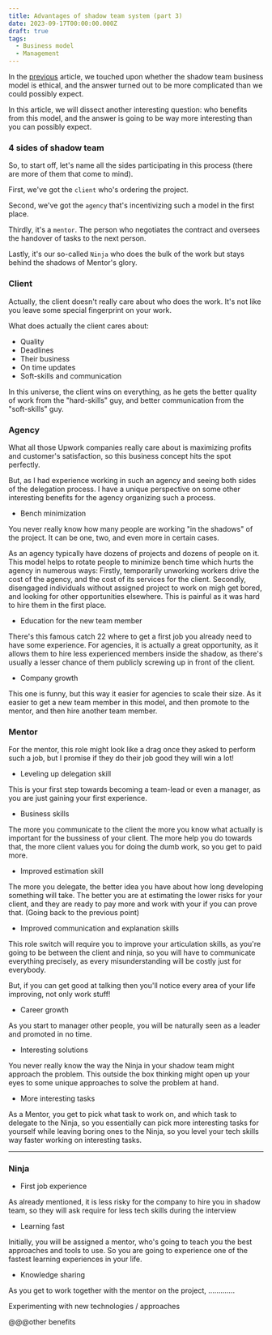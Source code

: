 ```yaml
---
title: Advantages of shadow team system (part 3)
date: 2023-09-17T00:00:00.000Z
draft: true
tags:
  - Business model
  - Management
---
```


In the [previous](https://alex-code.com/post/2023-08-23-is-shadow-team-ethical-part-2) article, we touched upon whether the shadow team business model is ethical, and the answer turned out to be more complicated than we could possibly expect.

In this article, we will dissect another interesting question: who benefits from this model, and the answer is going to be way more interesting than you can possibly expect.

### 4 sides of shadow team

So, to start off, let's name all the sides participating in this process (there are more of them that come to mind).

First, we've got the `client` who's ordering the project.

Second, we've got the `agency` that's incentivizing such a model in the first place.

Thirdly, it's a `mentor`. The person who negotiates the contract and oversees the handover of tasks to the next person.

Lastly, it's our so-called `Ninja` who does the bulk of the work but stays behind the shadows of Mentor's glory.

### Client

Actually, the client doesn't really care about who does the work. It's not like you leave some special fingerprint on your work.

What does actually the client cares about:

* Quality
* Deadlines
* Their business
* On time updates
* Soft-skills and communication

In this universe, the client wins on everything, as he gets the better quality of work from the "hard-skills" guy, and better communication from the "soft-skills" guy.

### Agency

What all those Upwork companies really care about is maximizing profits and customer's satisfaction, so this business concept hits the spot perfectly.

But, as I had experience working in such an agency and seeing both sides of the delegation process. I have a unique perspective on some other interesting benefits for the agency organizing such a process.

* Bench minimization

You never really know how many people are working "in the shadows" of the project. It can be one, two, and even more in certain cases.

As an agency typically have dozens of projects and dozens of people on it. This model helps to rotate people to minimize bench time which hurts the agency in numerous ways: Firstly, temporarily unworking workers drive the cost of the agency, and the cost of its services for the client. Secondly, disengaged individuals without assigned project to work on migh get bored, and looking for other opportunities elsewhere. This is painful as it was hard to hire them in the first place.

* Education for the new team member

There's this famous catch 22 where to get a first job you already need to have some experience. For agencies, it is actually a great opportunity, as it allows them to hire less experienced members inside the shadow, as there's usually a lesser chance of them publicly screwing up in front of the client.

* Company growth

This one is funny, but this way it easier for agencies to scale their size. As it easier to get a new team member in this model, and then promote to the mentor, and then hire another team member.

### Mentor

For the mentor, this role might look like a drag once they asked to perform such a job, but I promise if they do their job good they will win a lot!

* Leveling up delegation skill

This is your first step towards becoming a team-lead or even a manager, as you are just gaining your first experience.

* Business skills

The more you communicate to the client the more you know what actually is important for the bussiness of your client. The more help you do towards that, the more client values you for doing the dumb work, so you get to paid more.

* Improved estimation skill

The more you delegate, the better idea you have about how long developing something will take. The better you are at estimating the lower risks for your client, and they are ready to pay more and work with your if you can prove that. (Going back to the previous point)

* Improved communication and explanation skills

This role switch will require you to improve your articulation skills, as you're going to be between the client and ninja, so you will have to communicate everything precisely, as every misunderstanding will be costly just for everybody.

But, if you can get good at talking then you'll notice every area of your life improving, not only work stuff!

* Career growth

As you start to manager other people, you will be naturally seen as a leader and promoted in no time.

* Interesting solutions

You never really know the way the Ninja in your shadow team might approach the problem. This outside the box thinking might open up your eyes to some unique approaches to solve the problem at hand.


* More interesting tasks

As a Mentor, you get to pick what task to work on, and which task to delegate to the Ninja, so you essentially can pick more interesting tasks for yourself while leaving boring ones to the Ninja, so you level your tech skills way faster working on interesting tasks.

***

### Ninja

* First job experience

As already mentioned, it is less risky for the company to hire you in shadow team, so they will ask require for less tech skills during the interview

* Learning fast

Initially, you will be assigned a mentor, who's going to teach you the best approaches and tools to use. So you are going to experience one of the fastest learning experiences in your life.

* Knowledge sharing

As you get to work together with the mentor on the project,       .............

Experimenting with new technologies / approaches

@@@other benefits
